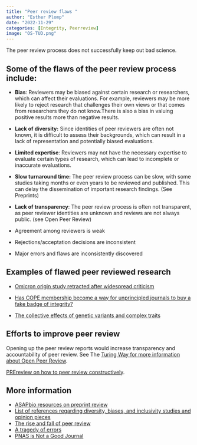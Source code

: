 ```yaml
---
title: "Peer review flaws "
author: "Esther Plomp"
date: "2022-11-29"
categories: [Integrity, Peerreview]
image: "OS-TUD.png"
---
```


The peer review process does not successfully keep out bad science.

## Some of the flaws of the peer review process include:

-   **Bias**: Reviewers may be biased against certain research or researchers, which can affect their evaluations. For example, reviewers may be more likely to reject research that challenges their own views or that comes from researchers they do not know.There is also a bias in valuing positive results more than negative results.

-   **Lack of diversity:** Since identities of peer reviewers are often not known, it is difficult to assess their backgrounds, which can result in a lack of representation and potentially biased evaluations.

-   **Limited expertise**: Reviewers may not have the necessary expertise to evaluate certain types of research, which can lead to incomplete or inaccurate evaluations.

-   **Slow turnaround time:** The peer review process can be slow, with some studies taking months or even years to be reviewed and published. This can delay the dissemination of important research findings. (See Preprints)

-   **Lack of transparency**: The peer review process is often not transparent, as peer reviewer identities are unknown and reviews are not always public. (see Open Peer Review)

-   Agreement among reviewers is weak

-   Rejections/acceptation decisions are inconsistent

-   Major errors and flaws are inconsistently discovered

## Examples of flawed peer reviewed research

-   [Omicron origin study retracted after widespread criticism](https://scholar.social/@LudoWaltman@social.cwts.nl/109558746560823086)

-   [Has COPE membership become a way for unprincipled journals to buy a fake badge of integrity?](https://drpeterwilmshurst.wordpress.com/2022/11/15/has-cope-membership-become-a-way-for-unprincipled-journals-to-buy-a-fake-badge-of-integrity/)

-   [The collective effects of genetic variants and complex traits](https://doi.org/10.1038/s10038-022-01105-1)

## Efforts to improve peer review

Opening up the peer review reports would increase transparency and accountability of peer review. See The [Turing Way for more information about Open Peer Review](https://the-turing-way.netlify.app/communication/peer-review/peer-review-open.html).

[PREreview on how to peer review constructively](https://content.prereview.org/resources/).

## More information

-   [ASAPbio resources on preprint review](https://asapbio.org/fast-principles-for-preprint-feedback#resources)
-   [List of references regarding diversity, biases, and inclusivity studies and opinion pieces](https://www.winrepo.org/publications/)
-   [The rise and fall of peer review](https://experimentalhistory.substack.com/p/the-rise-and-fall-of-peer-review)
-   [A tragedy of errors](https://doi.org/10.1038/530027a)
-   [PNAS is Not a Good Journal](https://getsyeducated.substack.com/p/pnas-is-not-a-good-journal)
